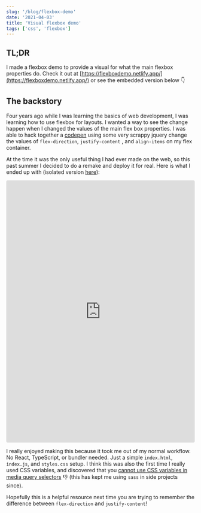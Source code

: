 ```yaml
---
slug: '/blog/flexbox-demo'
date: '2021-04-03'
title: 'Visual flexbox demo'
tags: ['css', 'flexbox']
---
```


## TL;DR

I made a flexbox demo to provide a visual for what the main flexbox properties do. Check it out at [https://flexboxdemo.netlify.app/](https://flexboxdemo.netlify.app/) or see the embedded version below 👇

## The backstory

Four years ago while I was learning the basics of web development, I was learning how to use flexbox for layouts. I wanted a way to see the change happen when I changed the values of the main flex box properties. I was able to hack together a [codepen](https://codepen.io/MrAndrewMcG/pen/MJybNp) using some very scrappy jquery change the values of `flex-direction`, `justify-content` , and `align-items` on my flex container.

At the time it was the only useful thing I had ever made on the web, so this past summer I decided to do a remake and deploy it for real. Here is what I ended up with (isolated version [here](https://flexboxdemo.netlify.app/)):

<iframe src="https://flexboxdemo.netlify.app/"
     style="width:100%; height:700px; border:0; border-radius: 4px; overflow:hidden;"
     title="Flexbox demo"
   ></iframe>

I really enjoyed making this because it took me out of my normal workflow. No React, TypeScript, or bundler needed. Just a simple `index.html`, `index.js`, and `styles.css` setup. I think this was also the first time I really used CSS variables, and discovered that you [cannot use CSS variables in media query selectors](https://stackoverflow.com/questions/40722882/css-native-variables-not-working-in-media-queries) 👎 (this has kept me using `sass` in side projects since).

Hopefully this is a helpful resource next time you are trying to remember the difference between `flex-direction` and `justify-content`!

